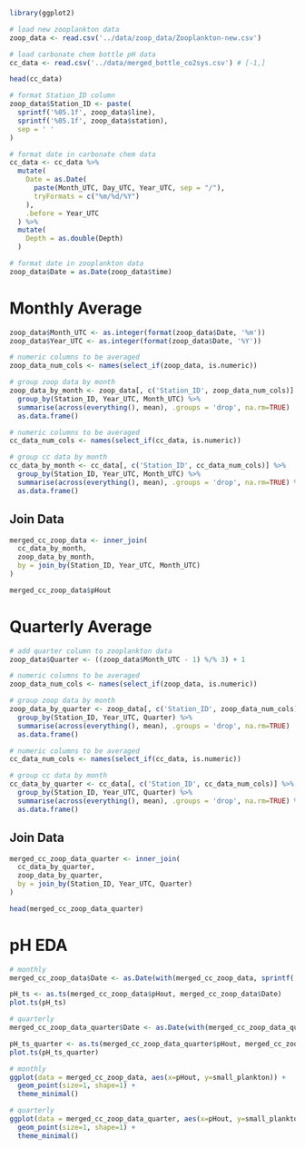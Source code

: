 ```r
library(ggplot2)
```


```r
# load new zooplankton data
zoop_data <- read.csv('../data/zoop_data/Zooplankton-new.csv')

# load carbonate chem bottle pH data
cc_data <- read.csv('../data/merged_bottle_co2sys.csv') # [-1,]
```

```r
head(cc_data)
```

```r
# format Station_ID column
zoop_data$Station_ID <- paste(
  sprintf('%05.1f', zoop_data$line),
  sprintf('%05.1f', zoop_data$station),
  sep = ' '
)
```


```r
# format date in carbonate chem data
cc_data <- cc_data %>%
  mutate(
    Date = as.Date(
      paste(Month_UTC, Day_UTC, Year_UTC, sep = "/"),
      tryFormats = c("%m/%d/%Y")
    ),
    .before = Year_UTC
  ) %>%
  mutate(
    Depth = as.double(Depth)
  )

# format date in zooplankton data
zoop_data$Date = as.Date(zoop_data$time)
```

# Monthly Average
```r
zoop_data$Month_UTC <- as.integer(format(zoop_data$Date, '%m'))
zoop_data$Year_UTC <- as.integer(format(zoop_data$Date, '%Y'))
```

```r
# numeric columns to be averaged
zoop_data_num_cols <- names(select_if(zoop_data, is.numeric))

# group zoop data by month
zoop_data_by_month <- zoop_data[, c('Station_ID', zoop_data_num_cols)] %>%
  group_by(Station_ID, Year_UTC, Month_UTC) %>%
  summarise(across(everything(), mean), .groups = 'drop', na.rm=TRUE)  %>%
  as.data.frame()
```

```r
# numeric columns to be averaged
cc_data_num_cols <- names(select_if(cc_data, is.numeric))

# group cc data by month
cc_data_by_month <- cc_data[, c('Station_ID', cc_data_num_cols)] %>%
  group_by(Station_ID, Year_UTC, Month_UTC) %>%
  summarise(across(everything(), mean), .groups = 'drop', na.rm=TRUE) %>%
  as.data.frame()
```

## Join Data
```r
merged_cc_zoop_data <- inner_join(
  cc_data_by_month,
  zoop_data_by_month,
  by = join_by(Station_ID, Year_UTC, Month_UTC)
)
```

```r
merged_cc_zoop_data$pHout
```



# Quarterly Average
```r
# add quarter column to zooplankton data
zoop_data$Quarter <- ((zoop_data$Month_UTC - 1) %/% 3) + 1
```


```r
# numeric columns to be averaged
zoop_data_num_cols <- names(select_if(zoop_data, is.numeric))

# group zoop data by month
zoop_data_by_quarter <- zoop_data[, c('Station_ID', zoop_data_num_cols)] %>%
  group_by(Station_ID, Year_UTC, Quarter) %>%
  summarise(across(everything(), mean), .groups = 'drop', na.rm=TRUE)  %>%
  as.data.frame()
```


```r
# numeric columns to be averaged
cc_data_num_cols <- names(select_if(cc_data, is.numeric))

# group cc data by month
cc_data_by_quarter <- cc_data[, c('Station_ID', cc_data_num_cols)] %>%
  group_by(Station_ID, Year_UTC, Quarter) %>%
  summarise(across(everything(), mean), .groups = 'drop', na.rm=TRUE) %>%
  as.data.frame()
```

## Join Data
```r
merged_cc_zoop_data_quarter <- inner_join(
  cc_data_by_quarter,
  zoop_data_by_quarter,
  by = join_by(Station_ID, Year_UTC, Quarter)
)
```

```r
head(merged_cc_zoop_data_quarter)
```


# pH EDA
```r
# monthly
merged_cc_zoop_data$Date <- as.Date(with(merged_cc_zoop_data, sprintf('%d-%02d-01', Year_UTC, Month_UTC)))

pH_ts <- as.ts(merged_cc_zoop_data$pHout, merged_cc_zoop_data$Date)
plot.ts(pH_ts)
```

```r
# quarterly
merged_cc_zoop_data_quarter$Date <- as.Date(with(merged_cc_zoop_data_quarter, sprintf('%d-%02d-01', Year_UTC, 3*Quarter-2)))

pH_ts_quarter <- as.ts(merged_cc_zoop_data_quarter$pHout, merged_cc_zoop_data_quarter$Date)
plot.ts(pH_ts_quarter)
```


```r
# monthly
ggplot(data = merged_cc_zoop_data, aes(x=pHout, y=small_plankton)) + 
  geom_point(size=1, shape=1) + 
  theme_minimal()
```

```r
# quarterly
ggplot(data = merged_cc_zoop_data_quarter, aes(x=pHout, y=small_plankton)) + 
  geom_point(size=1, shape=1) + 
  theme_minimal()
```

